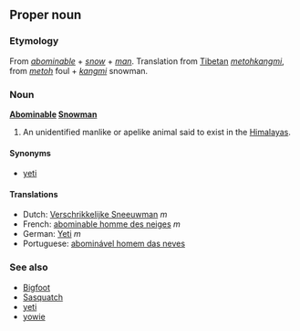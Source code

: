 ==Proper noun==
===Etymology===
From ''[[abominable]]'' + ''[[snow]]'' + ''[[man]]''. Translation from [[Tibetan]] ''[[metohkangmi]]'', from ''[[metoh]]'' foul + ''[[kangmi]]'' snowman.

===Noun===
'''[[abominable|Abominable]] [[snowman|Snowman]]'''

#An unidentified manlike or apelike animal said to exist in the [[Himalayas]].

====Synonyms====
*[[yeti]]

====Translations====
*Dutch: [[Verschrikkelijke Sneeuwman]] ''m''
*French: [[abominable homme des neiges]] ''m''
*German: [[Yeti]] ''m''
*Portuguese: [[abominável homem das neves]]

===See also===
*[[Bigfoot]]
*[[Sasquatch]]
*[[yeti]]
*[[yowie]]
